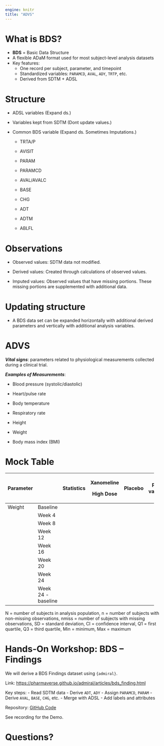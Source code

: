 ```yaml
---
engine: knitr
title: "ADVS"
---
```


# What is BDS?

- **BDS** = Basic Data Structure
- A flexible ADaM format used for most subject-level analysis datasets
- Key features:
  - One record per subject, parameter, and timepoint
  - Standardized variables: `PARAMCD`, `AVAL`, `ADY`, `TRTP`, etc.
  - Derived from SDTM + ADSL


# Structure

-   ADSL variables (Expand ds.)

-   Variables kept from SDTM (Dont update values.)

-   Common BDS variable (Expand ds. Sometimes Imputations.)

    -   TRTA/P

    -   AVISIT

    -   PARAM

    -   PARAMCD

    -   AVAL/AVALC

    -   BASE

    -   CHG

    -   ADT

    -   ADTM

    -   ABLFL

# Observations

-   Observed values: SDTM data not modified.

-   Derived values: Created through calculations of observed values.

-   Imputed values: Observed values that have missing portions. These missing portions are supplemented with additional data.

# Updating structure

-   A BDS data set can be expanded horizontally with additional derived parameters and vertically with additional analysis variables. 

# ADVS

***Vital signs***: parameters related to physiological measurements collected during a clinical trial.

***Examples of Measurements***:

-   Blood pressure (systolic/diastolic)

-   Heart/pulse rate

-   Body temperature

-   Respiratory rate

-   Height

-   Weight

-   Body mass index (BMI)

# Mock Table

+-----------+--------------------+------------+------------+----------+----------+
| Parameter |                    | Statistics | Xanomeline | Placebo  | P-value  |
|           |                    |            |            |          |          |
|           |                    |            | High Dose  |          |          |
+===========+====================+============+============+==========+==========+
| Weight    | Baseline           |            |            |          |          |
+-----------+--------------------+------------+------------+----------+----------+
|           | Week 4             |            |            |          |          |
+-----------+--------------------+------------+------------+----------+----------+
|           | Week 8             |            |            |          |          |
+-----------+--------------------+------------+------------+----------+----------+
|           | Week 12            |            |            |          |          |
+-----------+--------------------+------------+------------+----------+----------+
|           | Week 16            |            |            |          |          |
+-----------+--------------------+------------+------------+----------+----------+
|           | Week 20            |            |            |          |          |
+-----------+--------------------+------------+------------+----------+----------+
|           | Week 24            |            |            |          |          |
+-----------+--------------------+------------+------------+----------+----------+
|           | Week 24 - baseline |            |            |          |          |
+-----------+--------------------+------------+------------+----------+----------+

N = number of subjects in analysis population, n = number of subjects with non-missing observations, nmiss = number of subjects with missing observations, SD = standard deviation, CI = confidence interval, Q1 = first quartile, Q3 = third quartile, Min = minimum, Max = maximum


# Hands-On Workshop: BDS – Findings

We will derive a BDS Findings dataset using `{admiral}`.

Link: [https://pharmaverse.github.io/admiral/articles/bds_finding.html](https://pharmaverse.github.io/admiral/articles/bds_finding.html)

Key steps:
- Read SDTM data
- Derive `ADT`, `ADY`
- Assign `PARAMCD`, `PARAM`
- Derive `AVAL`, `BASE`, `CHG`, etc.
- Merge with ADSL
- Add labels and attributes

Repository: [GitHub Code](https://github.com/pharmaverse/admiral/blob/main/vignettes/bds_finding.Rmd)

See recording for the Demo.

# Questions?

